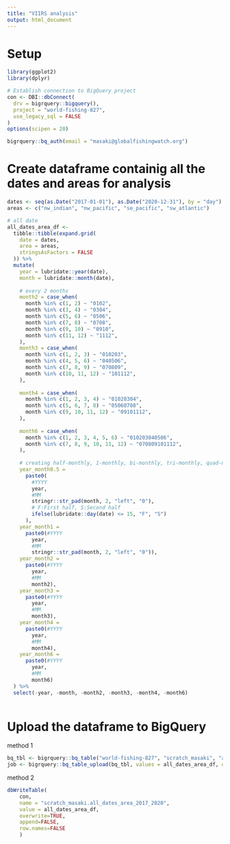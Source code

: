 ```yaml
---
title: "VIIRS analysis"
output: html_document
---
```


# Setup

```r
library(ggplot2)
library(dplyr)

# Establish connection to BigQuery project
con <- DBI::dbConnect(
  drv = bigrquery::bigquery(),
  project = "world-fishing-827",
  use_legacy_sql = FALSE
)
options(scipen = 20)

bigrquery::bq_auth(email = "masaki@globalfishingwatch.org")

```

# Create dataframe containig all the dates and areas for analysis

```r
dates <- seq(as.Date("2017-01-01"), as.Date("2020-12-31"), by = "day")
areas <- c("nw_indian", "nw_pacific", "se_pacific", "sw_atlantic")       

# all date
all_dates_area_df <-
  tibble::tibble(expand.grid(
    date = dates,
    area = areas,
    stringsAsFactors = FALSE
  )) %>%
  mutate(
    year = lubridate::year(date),
    month = lubridate::month(date),
    
    # every 2 months
    month2 = case_when(
      month %in% c(1, 2) ~ "0102",
      month %in% c(3, 4) ~ "0304",
      month %in% c(5, 6) ~ "0506",
      month %in% c(7, 8) ~ "0708",
      month %in% c(9, 10) ~ "0910",
      month %in% c(11, 12) ~ "1112",
    ),
    month3 = case_when(
      month %in% c(1, 2, 3) ~ "010203",
      month %in% c(4, 5, 6) ~ "040506",
      month %in% c(7, 8, 9) ~ "070809",
      month %in% c(10, 11, 12) ~ "101112",
    ),
    
    month4 = case_when(
      month %in% c(1, 2, 3, 4) ~ "01020304",
      month %in% c(5, 6, 7, 8) ~ "05060708",
      month %in% c(9, 10, 11, 12) ~ "09101112",
    ),
    
    month6 = case_when(
      month %in% c(1, 2, 3, 4, 5, 6) ~ "010203040506",
      month %in% c(7, 8, 9, 10, 11, 12) ~ "070809101112",
    ),
    
    # creating half-monthly, 1-monthly, bi-monthly, tri-monthly, quad-monthly columns
    year_month0.5 =
      paste0(
        #YYYY
        year,
        #MM
        stringr::str_pad(month, 2, "left", "0"),
        # F:First half, S:Second half
        ifelse(lubridate::day(date) <= 15, "F", "S")
      ),
    year_month1 =
      paste0(#YYYY
        year,
        #MM
        stringr::str_pad(month, 2, "left", "0")),
    year_month2 =
      paste0(#YYYY
        year,
        #MM
        month2),
    year_month3 =
      paste0(#YYYY
        year,
        #MM
        month3),
    year_month4 =
      paste0(#YYYY
        year,
        #MM
        month4),
    year_month6 =
      paste0(#YYYY
        year,
        #MM
        month6)
  ) %>% 
  select(-year, -month, -month2, -month3, -month4, -month6)
  

```


# Upload the dataframe to BigQuery

method 1

```r
bq_tbl <- bigrquery::bq_table("world-fishing-827", "scratch_masaki", "all_dates_area_2017_2020")
job <- bigrquery::bq_table_upload(bq_tbl, values = all_dates_area_df, quiet = FALSE)
```

method 2

```r
dbWriteTable(
    con,
    name = "scratch_masaki.all_dates_area_2017_2020", 
    value = all_dates_area_df,        
    overwrite=TRUE,     
    append=FALSE,       
    row.names=FALSE      
    )
```



